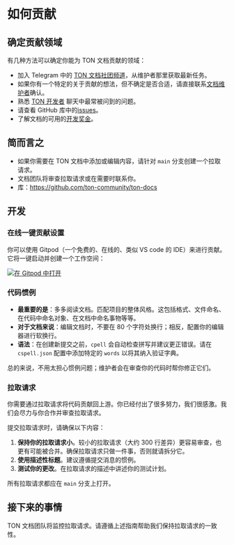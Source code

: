 # 如何贡献

## 确定贡献领域

有几种方法可以确定你能为 TON 文档贡献的领域：

- 加入 Telegram 中的 [TON 文档社团频道](https://t.me/+c-0fVO4XHQsyOWM8)，从维护者那里获取最新任务。
- 如果你有一个特定的关于贡献的想法，但不确定是否合适，请直接联系[文档维护者](/v3/contribute/maintainers)确认。
- 熟悉 [TON 开发者](https://t.me/tondev_eng) 聊天中最常被问到的问题。
- 请查看 GitHub 库中的[issues](https://github.com/ton-community/ton-docs/issues)。
- 了解文档的可用的[开发奖金](https://github.com/ton-society/ton-footsteps/issues?q=documentation)。

## 简而言之

- 如果你需要在 TON 文档中添加或编辑内容，请针对 `main` 分支创建一个拉取请求。
- 文档团队将审查拉取请求或在需要时联系你。
- 库：https://github.com/ton-community/ton-docs

## 开发

### 在线一键贡献设置

你可以使用 Gitpod（一个免费的、在线的、类似 VS code 的 IDE）来进行贡献。它将一键启动并创建一个工作空间：

[![在 Gitpod 中打开](https://gitpod.io/button/open-in-gitpod.svg)](https://gitpod.io/#https://github.com/ton-community/ton-docs)

### 代码惯例

- **最重要的是**：多多阅读文档。匹配项目的整体风格。这包括格式、文件命名、在代码中命名对象、在文档中命名事物等等。
- **对于文档来说**：编辑文档时，不要在 80 个字符处换行；相反，配置你的编辑器进行软换行。
- **语法**：在创建新提交之前，`cpell` 会自动检查拼写并建议更正错误。请在 `cspell.json` 配置中添加特定的 `words` 以将其纳入验证字典。

总的来说，不用太担心惯例问题；维护者会在审查你的代码时帮你修正它们。

### 拉取请求

你需要通过拉取请求将代码贡献回上游。你已经付出了很多努力，我们很感激。我们会尽力与你合作并审查拉取请求。

提交拉取请求时，请确保以下内容：

1. **保持你的拉取请求小**。较小的拉取请求（大约 300 行差异）更容易审查，也更有可能被合并。确保拉取请求只做一件事，否则就请拆分它。
2. **使用描述性标题**。建议遵循提交消息的惯例。
3. **测试你的更改**。在拉取请求的描述中讲述你的测试计划。

所有拉取请求都应在 `main` 分支上打开。

## 接下来的事情

TON 文档团队将监控拉取请求。请遵循上述指南帮助我们保持拉取请求的一致性。
